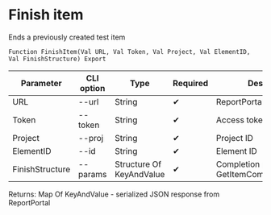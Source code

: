 ﻿---
sidebar_position: 4
description: Finish item and other functions to work with ReportPortal in the Open Integration Package, a free open-source integration library for 1C:Enterprise 8, OneScript and CLI
keywords: [1C, 1С, 1С:Enterprise, 1С:Enterprise 8.3, API, Integration, Services, Exchange, OneScript, CLI, ReportPortal]
---


# Finish item
 Ends a previously created test item



`Function FinishItem(Val URL, Val Token, Val Project, Val ElementID, Val FinishStructure) Export`

  | Parameter | CLI option | Type | Required | Description |
  |-|-|-|-|-|
  | URL | --url | String | &#x2714; | ReportPortal server URL |
  | Token | --token | String | &#x2714; | Access token |
  | Project | --proj | String | &#x2714; | Project ID |
  | ElementID | --id | String | &#x2714; | Element ID |
  | FinishStructure | --params | Structure Of KeyAndValue | &#x2714; | Completion parameters. See GetItemCompletionStructure |

  
  Returns:  Map Of KeyAndValue - serialized JSON response from ReportPortal

<br/>




```bsl title="1C:Enterprise/OneScript code example"

```
 




